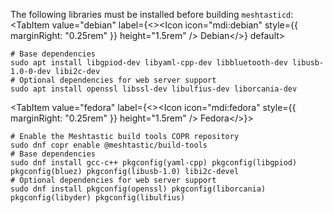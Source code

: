 
The following libraries must be installed before building `meshtasticd`:
<Tabs groupId="operating-systems" queryString="os">
  <TabItem value="debian" label={<><Icon icon="mdi:debian" style={{ marginRight: "0.25rem" }} height="1.5rem" /> Debian</>} default>
  ```shell
  # Base dependencies
  sudo apt install libgpiod-dev libyaml-cpp-dev libbluetooth-dev libusb-1.0-0-dev libi2c-dev
  # Optional dependencies for web server support
  sudo apt install openssl libssl-dev libulfius-dev liborcania-dev
  ```
  </TabItem>

  <TabItem value="fedora" label={<><Icon icon="mdi:fedora" style={{ marginRight: "0.25rem" }} height="1.5rem" /> Fedora</>}>
  ```shell
  # Enable the Meshtastic build tools COPR repository
  sudo dnf copr enable @meshtastic/build-tools
  # Base dependencies
  sudo dnf install gcc-c++ pkgconfig(yaml-cpp) pkgconfig(libgpiod) pkgconfig(bluez) pkgconfig(libusb-1.0) libi2c-devel
  # Optional dependencies for web server support
  sudo dnf install pkgconfig(openssl) pkgconfig(liborcania) pkgconfig(libyder) pkgconfig(libulfius)
  ```
  </TabItem>
</Tabs>
